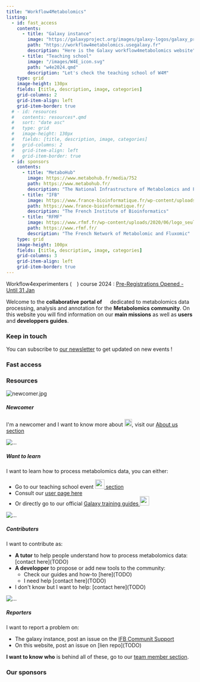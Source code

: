 ---
title: "Workflow4Metabolomics"
listing: 
  - id: fast_access
    contents: 
      - title: "Galaxy instance"
        image: "https://galaxyproject.org/images/galaxy-logos/galaxy_project_logo_square.png"
        path: "https://workflow4metabolomics.usegalaxy.fr"
        description: "Here is the Galaxy workflow4metabolomics website"
      - title: "Teaching school"
        image: "/images/W4E_icon.svg"
        path: "w4e2024.qmd"
        description: "Let's check the teaching school of W4M"
    type: grid
    image-height: 130px
    fields: [title, description, image, categories]
    grid-columns: 2
    grid-item-align: left
    grid-item-border: true
  # - id: resources
  #   contents: resources*.qmd
  #   sort: "date asc"
  #   type: grid
  #   image-height: 130px
  #   fields: [title, description, image, categories]
  #   grid-columns: 2
  #   grid-item-align: left
  #   grid-item-border: true
  - id: sponsors
    contents:
      - title: "MetaboHub"
        image: https://www.metabohub.fr/media/752
        path: https://www.metabohub.fr/
        description: "The National Infrastructure of Metabolomics and Fluxomics"
      - title: "IFB"
        image: https://www.france-bioinformatique.fr/wp-content/uploads/logo-ifb-couleur.svg
        path: https://www.france-bioinformatique.fr/
        description: "The French Institute of Bioinformatics"
      - title: "RFMF"
        image: https://www.rfmf.fr/wp-content/uploads/2020/06/logo_seul.png
        path: https://www.rfmf.fr/
        description: "The French Network of Metabolomic and Fluxomic"
    type: grid
    image-height: 100px
    fields: [title, description, image, categories]
    grid-columns: 3
    grid-item-align: left
    grid-item-border: true
---

:::{.callout-important}
Workflow4experimenters (![](/images/W4E_icon.svg){height=1em}) course 2024  : [Pre-Registrations Opened - Until 31 Jan](https://workflow4metabolomics.org/W4E2024)
:::

Welcome to the **collaborative portal of** ![](/images/W4M_icon.svg){height=1em} dedicated to metabolomics data processing,
analysis and annotation for the **Metabolomics community**. On this website you will find information on our **main 
missions** as well as **users** and **developpers guides**.



### Keep in touch

You can subscribe to [our newsletter](https://groupes.france-bioinformatique.fr/sympa/subscribe/workflow4metabolomics-newsletter?previous_action=info) to get updated on new events !


### Fast access

:::{#fast_access}
:::

### Resources

```{=html}
<div class="card-group">
  <div class="card">
    <img src="https://img.freepik.com/free-vector/cute-alien-concept-illustration_114360-9452.jpg?w=740&t=st=1709885807~exp=1709886407~hmac=a9239acfe6d28eff132bb90c1e81c6fdfe30ba7bb142612e33c311d248c73d57" class="card-img-top" alt="newcomer.jpg">
    <div class="card-body">
      <h5 class="card-title">Newcomer</h5>
      <p class="card-text">I'm a newcomer and I want to know more about <img src="/images/W4M_icon.svg" style="height:20px">, visit our <a href="about.qmd">About us section</a></p>
    </div>
  </div>
  <div class="card">
    <img src="https://img.freepik.com/free-vector/exams-concept-illustration_114360-2754.jpg?w=740&t=st=1709886361~exp=1709886961~hmac=ed77f36456b1a8877032e0d6bed4bbde67edd840092932cb4e08306297552666" class="card-img-top" alt="...">
    <div class="card-body">
      <h5 class="card-title">Want to learn</h5>
      <p class="card-text">I want to learn how to process metabolomics data, you can either:
      <ul class="list-group list-group-flush">
        <li class="list-group-item">Go to our teaching school event <a href="news.qmd"><img src="/images/W4E_icon.svg" style="height:25px"> section</a></li>
        <li class="list-group-item">Consult our <a href="tooluser.qmd">user page here</a></li>
        <li class="list-group-item">Or directly go to our official <a href="https://training.galaxyproject.org/training-material/topics/metabolomics/">Galaxy training guides <img src="https://training.galaxyproject.org/training-material/assets/images/GTN-60px.png" style="height:25px"></a></li>
      </ul>
      </p>
    </div>
  </div>
</div>
<div class="card-group">
  <div class="card">
    <img src="https://img.freepik.com/free-vector/share-business-dividend-calculation-percentage-ratio-contribution-size-deposit-amount-accounting-audit-shareholders-cartoon-characters_335657-2986.jpg?t=st=1709886159~exp=1709889759~hmac=b531cfa45a6726fb8be34b2ad992b2a66c4400f20c73ce9263cb66f0ceb41c9b&w=740" class="card-img-top" alt="...">
    <div class="card-body">
      <h5 class="card-title">Contributers</h5>
      <p class="card-text">I want to contribute as:
      <ul class="list-group list-group-flush">
        <li class="list-group-item"><b>A tutor</b> to help people understand how to process metabolomics data: [contact here](TODO)</li>
        <li class="list-group-item"><b>A developper</b> to propose or add new tools to the community:
          <ul>
            <li>Check our guides and how-to [here](TODO)</li>
            <li>I need help [contact here](TODO)</li>
          </ul>
        </li>
        <li class="list-group-item">I don't know but I want to help: [contact here](TODO)</li>
      </ul>
      </p>
    </div>
  </div>
  <div class="card">
    <img src="https://img.freepik.com/free-vector/debugging-firewall-antivirus-scanning-malware-fixing-virus-attack-trojan-search-bugs-detection-system-protection-threat-diagnostic-crash-tester-isolated-concept-metaphor-illustration_335657-1189.jpg?t=st=1709886290~exp=1709889890~hmac=210ebdbc38805399ff78c901910ec6e56f7f161905bcca624a2e480ab05fd8f6&w=740" class="card-img-top" alt="...">
    <div class="card-body">
      <h5 class="card-title">Reporters</h5>
      <p class="card-text">I want to report a problem on:
        <ul class="list-group list-group-flush">
          <li class="list-group-item">The galaxy instance, post an issue on the <a href="https://community.france-bioinformatique.fr/c/workflow4metabolomics/10">IFB Communit Support</a></li>
          <li class="list-group-item">On this website, post an issue on [lien repo](TODO)</li>
        </ul>
      </p>
    </div>
  </div>
</div>
```

<!-- :::{#resources} -->
<!-- ::: -->

**I want to know who** is behind all of these, go to our [team member section](listing_team.qmd).

### Our sponsors

:::{#sponsors}
:::
